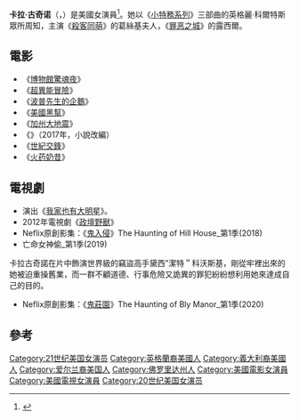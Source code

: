 {{Infobox person
| image           = Carla Gugino (26490923660) (cropped).jpg
| imagesize       = 
| caption         = 2016年
| birth_date      = {{birth date and age|1971|8|29}}
| birth_name      =
| birth_place     = {{USA}}[[佛罗里达州|佛罗里达州]][[萨拉索塔_(佛罗里达州)|萨拉索塔]]
| occupation      = 女演员
| years_active    = 1988–现在
| spouse         =   
| domesticpartner       = Sebastian Gutierrez
}}
'''卡拉·古奇诺'''（{{lang-en|Carla Gugino}}，{{bd|1971年|8月29日}}）是美國女演員<ref>{{IMDb name|0001303}}</ref>。她以《[[小特務系列|小特務系列]]》三部曲的英格麗·科爾特斯眾所周知，主演《[[殺客同萌|殺客同萌]]》的葛絲基夫人，《[[罪恶之城_(电影)|罪恶之城]]》的露西爾。

==電影==
* 《[[博物館驚魂夜|博物館驚魂夜]]》
* 《[[超異能冒險|超異能冒險]]》
* 《[[波普先生的企鵝|波普先生的企鵝]]》
* 《[[美國黑幫|美國黑幫]]》
* 《[[加州大地震|加州大地震]]》
* 《{{le|傑羅德遊戲|Gerald's Game (film)}}》（2017年，小說改編）
* 《[[世紀交鋒|世紀交鋒]]》
* 《[[火药奶昔|火药奶昔]]》

==電視劇==
*演出《[[我家也有大明星|我家也有大明星]]》。
*2012年電視劇《[[政壇野獸|政壇野獸]]》
*Neflix原創影集：《[[鬼入侵|鬼入侵]]》The Haunting of Hill House_第1季(2018)
*亡命女神偷_第1季(2019)
卡拉古奇諾在片中飾演世界級的竊盜高手黛西”潔特＂科沃斯基，剛從牢裡出來的她被迫重操舊業，而一群不顧道德、行事危險又詭異的罪犯紛紛想利用她來達成自己的目的。
*Neflix原創影集：《[[鬼莊園|鬼莊園]]》The Haunting of Bly Manor_第1季(2020)

==參考==
{{Reflist|30em}}

{{Authority control}}
{{DEFAULTSORT: Gugino, Carla}}
[[Category:21世纪美国女演员|Category:21世纪美国女演员]]
[[Category:英格蘭裔美國人|Category:英格蘭裔美國人]]
[[Category:義大利裔美國人|Category:義大利裔美國人]]
[[Category:爱尔兰裔美国人|Category:爱尔兰裔美国人]]
[[Category:佛罗里达州人|Category:佛罗里达州人]]
[[Category:美國電影女演員|Category:美國電影女演員]]
[[Category:美國電視女演員|Category:美國電視女演員]]
[[Category:20世纪美国女演员|Category:20世纪美国女演员]]